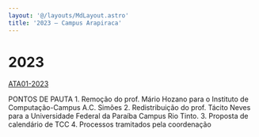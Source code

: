 ```yaml
---
layout: '@/layouts/MdLayout.astro'
title: '2023 — Campus Arapiraca'
---
```




2023
====










[ATA01-2023](/cpt/documentos/atas-do-colegiado-e-nde/colegiado/2023/ata_01_2023.pdf/view)

PONTOS DE PAUTA 1. Remoção do prof. Mário Hozano para o Instituto de Computação-Campus A.C. Simões 2. Redistribuição do prof. Tácito Neves para a Universidade Federal da Paraíba Campus Rio Tinto. 3. Proposta de calendário de TCC 4. Processos tramitados pela coordenação










